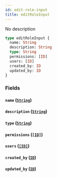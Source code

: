 ```yaml
---
id: edit-role-input
title: editRoleInput
---
```


No description

```graphql
type editRoleInput {
  name: String
  description: String
  type: String
  permissions: [ID]
  users: [ID]
  created_by: ID
  updated_by: ID
}
```

### Fields

#### `name` ([`String`](/v1/scalars/string))

#### `description` ([`String`](/v1/scalars/string))

#### `type` ([`String`](/v1/scalars/string))

#### `permissions` ([`[ID]`](/v1/scalars/id))

#### `users` ([`[ID]`](/v1/scalars/id))

#### `created_by` ([`ID`](/v1/scalars/id))

#### `updated_by` ([`ID`](/v1/scalars/id))
